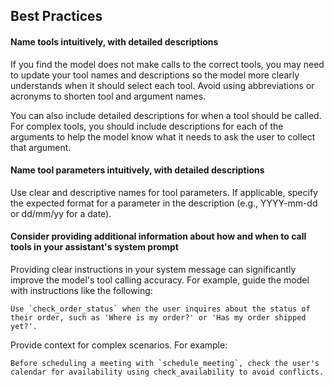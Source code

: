 ## Best Practices

<h4>Name tools intuitively, with detailed descriptions</h4>

If you find the model does not make calls to the correct tools, you may need to update your tool names and descriptions so the model more clearly understands when it should select each tool. Avoid using abbreviations or acronyms to shorten tool and argument names.

You can also include detailed descriptions for when a tool should be called. For complex tools, you should include descriptions for each of the arguments to help the model know what it needs to ask the user to collect that argument.

<h4>Name tool parameters intuitively, with detailed descriptions</h4>

Use clear and descriptive names for tool parameters. If applicable, specify the expected format for a parameter in the description (e.g., YYYY-mm-dd or dd/mm/yy for a date).

<h4>
  Consider providing additional information about how and when to call tools in your assistant's
  system prompt
</h4>

Providing clear instructions in your system message can significantly improve the model's tool calling accuracy. For example, guide the model with instructions like the following:

```plaintext
Use `check_order_status` when the user inquires about the status of their order, such as 'Where is my order?' or 'Has my order shipped yet?'.
```

Provide context for complex scenarios. For example:

```plaintext
Before scheduling a meeting with `schedule_meeting`, check the user's calendar for availability using check_availability to avoid conflicts.
```
